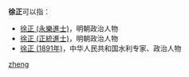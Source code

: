 '''徐正'''可以指：
* [[徐正_(永樂進士)|徐正 (永樂進士)]]，明朝政治人物
* [[徐正_(正統進士)|徐正 (正統進士)]]，明朝政治人物
* [[徐正_(1891年)|徐正 (1891年)]]，中华人民共和国水利专家、政治人物

{{disambig}}

[[Category:二字徐姓人名消歧义|zheng]]